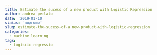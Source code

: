 ```yaml
---
title: Estimate the sucess of a new product with Logistic Regression
author: andrea perlato
date: '2019-01-10'
status: "nopromo"
slug: estimate-the-sucess-of-a-new-product-with-logistic-regression
categories:
  - machine learning
tags:
  - logistic regressio
---
```


